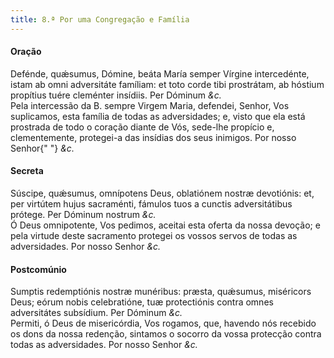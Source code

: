 ```yaml
---
title: 8.ª Por uma Congregação e Família
---
```


<h4 class="text-center">Oração</h4>
<div class="grid grid-cols-2 gap-5">
  <div class="col-6 dropcaps text-justify">
    Defénde, quǽsumus, Dómine, beáta María semper Vírgine intercedénte, istam ab
    omni adversitáte famíliam: et toto corde tibi prostrátam, ab hóstium
    propítius tuére cleménter insídiis. Per Dóminum <em>&c.</em>
  </div>
  <div class="col-6 dropcaps text-justify">
    Pela intercessão da B. sempre Virgem Maria, defendei, Senhor, Vos
    suplicamos, esta família de todas as adversidades; e, visto que ela está
    prostrada de todo o coração diante de Vós, sede-lhe propício e,
    clementemente, protegei-a das insídias dos seus inimigos. Por nosso Senhor{" "}
    <em>&c.</em>
  </div>
</div>

<h4 class="text-center">Secreta</h4>
<div class="grid grid-cols-2 gap-5">
  <div class="col-6 dropcaps text-justify">
    Súscipe, quǽsumus, omnípotens Deus, oblatiónem nostræ devotiónis: et, per
    virtútem hujus sacraménti, fámulos tuos a cunctis adversitátibus prótege.
    Per Dóminum nostrum <em>&c.</em>
  </div>
  <div class="col-6 dropcaps text-justify">
    Ó Deus omnipotente, Vos pedimos, aceitai esta oferta da nossa devoção; e
    pela virtude deste sacramento protegei os vossos servos de todas as
    adversidades. Por nosso Senhor <em>&c.</em>
  </div>
</div>

<h4 class="text-center">Postcomúnio</h4>
<div class="grid grid-cols-2 gap-5">
  <div class="col-6 dropcaps text-justify">
    Sumptis redemptiónis nostræ munéribus: præsta, quǽsumus, miséricors Deus;
    eórum nobis celebratióne, tuæ protectiónis contra omnes adversitátes
    subsídium. Per Dóminum <em>&c.</em>
  </div>
  <div class="col-6 dropcaps text-justify">
    Permiti, ó Deus de misericórdia, Vos rogamos, que, havendo nós recebido os
    dons da nossa redenção, sintamos o socorro da vossa protecção contra todas
    as adversidades. Por nosso Senhor <em>&c.</em>
  </div>
</div>
